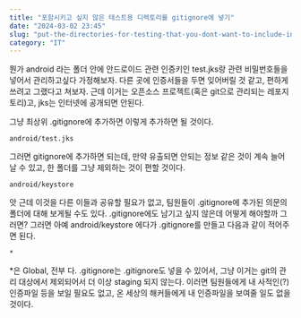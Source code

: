 ---
title: "포함시키고 싶지 않은 테스트용 디렉토리를 gitignore에 넣기"
date: "2024-03-02 23:45"
slug: "put-the-directories-for-testing-that-you-dont-want-to-include-in-gitignore-2024-03-02"
category: "IT"
---

뭔가 android 라는 폴더 안에 안드로이드 관련 인증키인 test.jks랑 관련 비밀번호들을 넣어서 관리하고싶다 가정해보자. 다른 곳에 인증서들을 두면 잊어버릴 것 같고, 편하게 쓰려고 그랬다고 쳐보자.
근데 이거는 오픈소스 프로젝트(혹은 git으로 관리되는 레포지토리)고, jks는 인터넷에 공개되면 안된다.

그냥 최상위 .gitignore에 추가하면 이렇게 추가하면 될 것이다.
```
android/test.jks
```

그러면 gitignore에 추가하면 되는데, 만약 유출되면 안되는 정보 같은 것이 계속 늘어날 수 있고, 한 폴더를 그냥 제외하는 것이 편할 것이다.
```
android/keystore
```


앗 근데 이것을 다른 이들과 공유할 필요가 없고, 팀원들이 .gitignore에 추가된 의문의 폴더에 대해 보게될 수도 있다. .gitignore에도 남기고 싶지 않은데 어떻게 해야할까 그러면?
그러면 아예 android/keystore 에다가 .gitignore를 만들고 다음과 같이 적어주면 된다.
```
*
```
*은 Global, 전부 다.
.gitignore는 .gitignore도 넣을 수 있어서, 그냥 이거는 git의 관리 대상에서 제외되어서 더 이상 staging 되지 않는다.
이러면 팀원들에게 내 사적인(?) 인증파일 등을 보일 필요도 없고, 온 세상의 해커들에게 내 인증파일을 보여줄 일도 없을 것이다.

